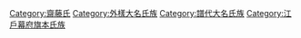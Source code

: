 [[Category:齋藤氏|Category:齋藤氏]]
[[Category:外樣大名氏族|Category:外樣大名氏族]]
[[Category:譜代大名氏族|Category:譜代大名氏族]]
[[Category:江戶幕府旗本氏族|Category:江戶幕府旗本氏族]]